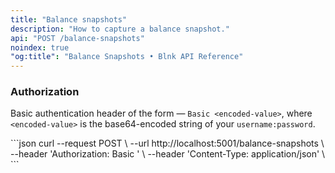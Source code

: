 ```yaml
---
title: "Balance snapshots"
description: "How to capture a balance snapshot."
api: "POST /balance-snapshots"
noindex: true
"og:title": "Balance Snapshots • Blnk API Reference"
---
```



### Authorization
Basic authentication header of the form — `Basic <encoded-value>`, where `<encoded-value>` is the base64-encoded string of your `username:password`.

<RequestExample>
```json
curl --request POST \
  --url http://localhost:5001/balance-snapshots \
  --header 'Authorization: Basic <encoded-value>' \
  --header 'Content-Type: application/json' \
```
</RequestExample>

<NeedHelp />